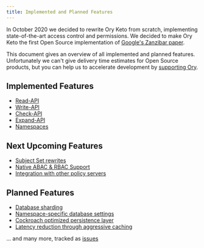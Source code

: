 ```yaml
---
title: Implemented and Planned Features
---
```


In October 2020 we decided to rewrite Ory Keto from scratch, implementing state-of-the-art access control and permissions. We
decided to make Ory Keto the first Open Source implementation of
[Google's Zanzibar paper](https://research.google/pubs/pub48190/).

This document gives an overview of all implemented and planned features. Unfortunately we can't give delivery time estimates for
Open Source products, but you can help us to accelerate development by [supporting Ory](https://opencollective.com/ory).

## Implemented Features

- [Read-API](https://github.com/ory/keto/pull/269)
- [Write-API](https://github.com/ory/keto/pull/275)
- [Check-API](https://github.com/ory/keto/pull/277)
- [Expand-API](https://github.com/ory/keto/pull/285)
- [Namespaces](https://github.com/ory/keto/pull/324)

## Next Upcoming Features

- [Subject Set rewrites](https://github.com/ory/keto/issues/263)
- [Native ABAC & RBAC Support](https://github.com/ory/keto/issues/319)
- [Integration with other policy servers](https://github.com/ory/keto/issues/318)

## Planned Features

- [Database sharding](https://github.com/ory/keto/issues/306)
- [Namespace-specific database settings](https://github.com/ory/keto/issues/303)
- [Cockroach optimized persistence layer](https://github.com/ory/keto/issues/504)
- [Latency reduction through aggressive caching](https://github.com/ory/keto/issues/312)

... and many more, tracked as [issues](https://github.com/ory/keto/issues)
